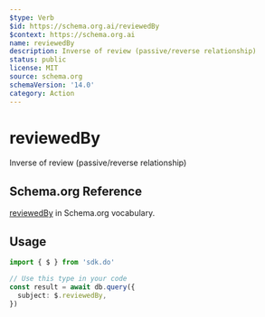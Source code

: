 ```yaml
---
$type: Verb
$id: https://schema.org.ai/reviewedBy
$context: https://schema.org.ai
name: reviewedBy
description: Inverse of review (passive/reverse relationship)
status: public
license: MIT
source: schema.org
schemaVersion: '14.0'
category: Action
---
```


# reviewedBy

Inverse of review (passive/reverse relationship)

## Schema.org Reference

[reviewedBy](https://schema.org/ReviewAction) in Schema.org vocabulary.

## Usage

```typescript
import { $ } from 'sdk.do'

// Use this type in your code
const result = await db.query({
  subject: $.reviewedBy,
})
```
